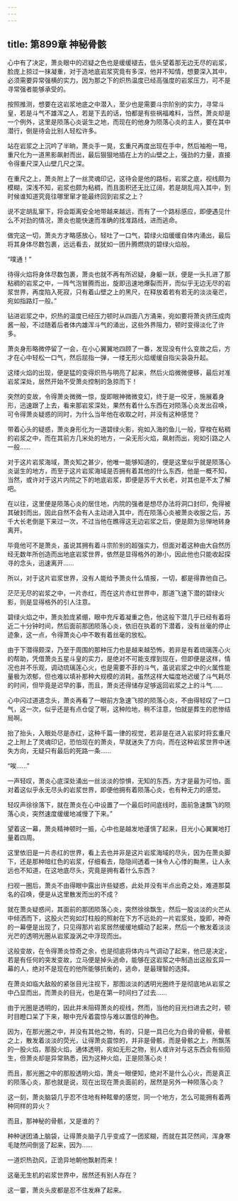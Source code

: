 ```yaml
---
---
---
```

title: 第899章 神秘骨骸
---



心中有了决定，萧炎眼中的迟疑之色也是缓缓褪去，低头望着那无边无尽的岩浆，脸庞上掠过一抹凝重，对于造地底岩浆究竟有多深，他并不知情，想要深入其中，必须需要异常强横的实力，因为那之下的炽热温度已经高强度的岩浆压力，可不是寻常强者能够承受的。

按照推测，想要在这岩浆地底之中潜入，至少也是需要斗宗阶别的实力，寻常斗皇，若是斗气不雄浑之人，若是下去的话，怕都是有些祸福难料，当然，萧炎却是一个例外，这里是陨落心炎诞生之地，而现在的他身为陨落心炎的主人，要在其中潜行，倒是待会比别人轻松许多。

站在岩浆之上沉吟了半晌，萧炎手一晃，玄重尺再度出现在手中，然后袖袍一甩，重尺化为一道黑影飙射而出，最后狠狠地插在上方的山壁之上，强劲的力量，直接令得重尺深入山壁几尺之深。

在重尺之上，萧炎附上了一丝灵魂印记，这待会是他的路标，岩浆之底，视线颇为模糊，深浅不知，岩浆也颇为粘稠，而且面积还无比辽阔，若是胡乱闯入其中，到时候谁知道究竟往哪里窜才能最终回到岩浆之上？

说不定胡乱窜下，将会距离安全地带越来越远，而有了一个路标感应，即便遇见什么不对劲的情况，萧炎也能快速而准确的找准路线，进而逃命。

做完这一切，萧炎方才略感放心，轻吐了一口气，碧绿火焰缓缓自体内涌出，最后将其身体尽数包裹，远远看去，就犹如一团升腾燃烧的碧绿火焰般。

“噗通！”

待得火焰将身体尽数包裹，萧炎也就不再有所迟疑，身躯一跃，便是一头扎进了那粘稠的岩浆之中，一阵气泡冒腾而出，旋即迅速地爆裂而开，而似乎无边无尽的岩浆世界，再度陷入死寂，只有着山壁之上的黑尺，在释放着若有若无的淡淡毫芒，宛如指路灯一般。”

钻进岩浆之中，炽热的温度已经压力顿时从四面八方涌来，宛如要将萧炎挤压成肉酱一般，不过随着后者体内雄浑斗气的涌出，这些外界阻力，顿时变得淡化了许多。

萧炎身形略微停留了一会，在小心翼翼地四顾了一番，发现没有什么变故之后，方才在心中轻松一口气，然后屈指一弹，一缕无形火焰缓缓自指尖袅袅升起。

这缕火焰的出现，便是猛的变得炽热与明亮了起来，然后火焰微微便移，最后对准岩浆深处，居然开始不受萧炎控制的急掠而下！

突然的变故，令得萧炎微微一惊，旋即眼神微微变幻，终于是一咬牙，施展着身形，迅速跟了上去，看来那岩浆深处，果然有着什么东西在对陨落心炎发出召唤，可令得萧炎疑惑的同时，为什么当年他在收取之时，并没有这种感觉？

带着心头的疑惑，萧炎身形化为一道碧绿火影，宛如入海的鱼儿一般，穿梭在粘稠的岩浆之中，而在其前方几米处的地方，一朵无形火焰，飙射而出，宛如引路之人一般……

对于这片岩浆海域，萧炎知之甚少，他唯一能够知道的，便是这里似乎就是陨落心炎诞生的地方，而至于这片岩浆海域是否拥有着其他的什么东西，他是一概不知，当然，或许对于这片内院之下的地底岩浆，即便是苏千大长老，对其也是不太了解吧。

在以往，这里便是陨落心炎的居住地，内院的强者是想尽办法将洞口封印，免得被其破封而出，因此自然不会有人主动进入其中，而在陨落心炎被萧炎收服之后，苏千大长老倒是下来过一次，不过当他在瞧得这无边岩浆之后，便是颇为忌惮地转身离开。

毕竟他可不是萧炎，虽说其拥有着斗宗阶别的超强实力，但面对着这种由大自然历经无数年所创造而出地底岩浆世界，依然是显得格外的渺小，因此他也只能收起探寻的念头，迅速离开……

所以，对于这片岩浆世界，没有人能给予萧炎什么情报，一切，都是得靠他自己。

茫茫无尽的岩浆之中，一片赤红，而在这片赤红世界中，那道飞速下潜的碧绿火影，则是显得格外的引人注意。

碧绿火焰之中，萧炎脸庞紧绷，眼中充斥着凝重之色，他这般下潜几乎已经有着将近二十分钟时间，然后面前那团陨落心炎，依旧在执着的下潜着，没有丝毫的停止迹象，这一点，令得萧炎心中不敢有着丝毫的放松。

由于下潜得颇深，乃至于周围的那种压力也是越来越恐怖，若非是有着琉璃莲心火的帮助，凭借萧炎五星斗皇的实力，是绝对不可能支撑到现在，但即便是这样，情况也并不乐观，调动琉璃莲心火，也是需要不菲的斗气，虽说岩浆之中的火属性能量极为浓郁，但也难以填补那种大规模的消耗，虽然这样大幅度地迟缓了斗气耗尽的时间，但毕竟是迟早的事，而且，萧炎还得储存足够返回岩浆之上的斗气……

心中闪过道道念头，萧炎再看了一眼前方急速飞掠的陨落心炎，不由得轻叹了一口气，这一次，似乎还是有点仓促了啊，这种险地，稍不注意，怕就是葬生的悲惨结局啊。

抬了抬头，入眼处尽是赤红，这种千篇一律的视觉，若非是在进入岩浆时将玄重尺之上附上了灵魂印记，恐怕现在的萧炎，早就迷失了方向，而在这种岩浆世界中迷失方向，无疑只有最后的死路一条……

“唉……”

一声轻叹，萧炎心底深处涌出一丝淡淡的惊惧，无知的东西，方才是最为可怕，面对着这似乎永无尽头的岩浆世界，即便他拥有着陨落心炎，也有种无力的感觉。

轻叹声徐徐落下，就在萧炎在心中设置了一个最后时间底线时，面前急速飘飞的陨落心炎，突然速度缓缓地减慢了下来。”

望着这一幕，萧炎精神顿时一振，心中也是越发地谨慎了起来，目光小心翼翼地打量着四周。

这里依旧是一片赤红的世界，看上去也并非是这片岩浆海域的尽头，因为在萧炎脚下，还是那种暗红色的岩浆，仔细看去，隐隐间透着一抹令人心悸的黝黑，让人永远也不知道，在这地底尽头，究竟是拥有着什么东西？

扫视一圈后，萧炎不由得眼中露出许些疑惑，此处并没有半点出奇之处，难道那莫名的召唤，便是从这里散发而出的不成？

就在萧炎疑惑间，其面前的那团陨落心炎，突然徐徐飘生，然后一股淡淡的火芒从中倾洒而下，这股火芒宛如灯柱般的照射在下方不远处的一片岩浆处，旋即，神奇的一幕便是出现了，只见得那片岩浆居然缓缓地蠕动了起来，然后一个散发着淡淡光芒的透明光圈从岩浆漩涡之中浮现而出。

这般变故，在令得萧炎惊奇之余，也是彻底将体内斗气调动了起来，他已是决定，若是有任何的突发变故，立马便是掉头逃命，能够在这岩浆之中制造出这般玄异一幕的人，绝对不是现在的他所能够抗衡的，逃命，是最理智的选择。

在萧炎如临大敌般的紧张目光注视下，那图淡淡的透明光圈终于是彻底地从岩浆之中凸显而出，而萧炎的目光，也是在第一时间扫了过去……

由于光圈是透明的，因此并未阻碍萧炎的视线，然而，当他的目光扫进去之时，顿时目瞪口呆了下来，眼中充斥着震惊与难以置信的神色。

因为，在那光圈之中，并没有其他之物，有的，只是一具已化为白骨的骨骸，骨骸之上，散发着淡淡的荧光，让得萧炎震惊的，并非是骨骸，而是骨骸之上，所飘荡的一股火焰，那股火焰，通体透明，宛如无形之物，别人或许对与这东西会有些陌生，但萧炎却是异常熟悉，因为这种火焰，正是陨落心炎！

而且，那光圈之中的那股透明火焰，萧炎一眼便知，绝对不是什么心火，而是真正的陨落心炎，那也就是说，现在出现在萧炎面前的，居然是另外一种陨落心炎？

这一刻，萧炎脑袋几乎忍不住地有种眩晕的感觉，同一个地方，怎么可能拥有着两种同样的异火？

而且，那神秘的骨骸，又是谁的？

种种谜团涌上脑袋，让得萧炎脑子几乎变成了一团浆糊，而就在其茫然间，浑身寒毛陡然间倒竖了起来，因为……

一道炽热劲风，正诡异地朝他飘射而来！

这毫无生机的岩浆世界中，居然还有别人存在？

这一霎，萧炎头皮都是忍不住发麻了起来。